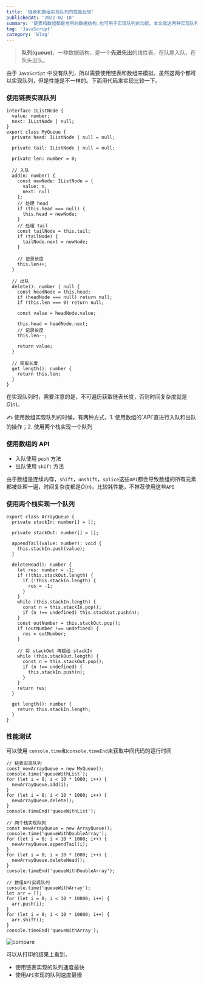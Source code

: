 ```yaml
---
title: '链表和数组实现队列的性能比较'
publishedAt: '2022-02-18'
summary: '链表和数组都是常用的数据结构,也可用于实现队列的功能。本文就这两种实现队列的方式做了详细的性能比较。队列是一种先进先出的数据结构,链表和数组都可以轻松实现一般队列的描述功能。但是在时间和空间复杂度上,两者有着差异。'
tag: 'JavaScript'
category: 'blog'
---
```


> **队列(queue)**，一种数据结构，是一个**先进先出**的线性表。在队尾入队，在队头出队。

由于 `JavaScript` 中没有队列，所以需要使用链表和数组来模拟。虽然这两个都可以实现队列，但是性能是不一样的。下面用代码来实现比较一下。

### 使用链表实现队列

```tsx
interface IListNode {
  value: number;
  next: IListNode | null;
}
export class MyQueue {
  private head: IListNode | null = null;

  private tail: IListNode | null = null;

  private len: number = 0;

  // 入队
  add(n: number) {
    const newNode: IListNode = {
      value: n,
      next: null
    };
    // 处理 head
    if (this.head === null) {
      this.head = newNode;
    }
    // 处理 tail
    const tailNode = this.tail;
    if (tailNode) {
      tailNode.next = newNode;
    }

    // 记录长度
    this.len++;
  }

  // 出队
  delete(): number | null {
    const headNode = this.head;
    if (headNode === null) return null;
    if (this.len === 0) return null;

    const value = headNode.value;

    this.head = headNode.next;
    // 记录长度
    this.len--;

    return value;
  }

  // 获取长度
  get length(): number {
    return this.len;
  }
}
```

在实现队列时，需要注意的是，不可遍历获取链表长度，否则时间复杂度就是$O(n)$。

<aside>
✍️ 使用数组实现队列的时候，有两种方式，1. 使用数组的`API`直进行入队和出队的操作；2. 使用两个栈实现一个队列

</aside>

### 使用数组的 API

- 入队使用 `push` 方法
- 出队使用 `shift` 方法

由于数组是连续内存，`shift`，`unshift`，`splice`这些`API`都会导致数组的所有元素都被处理一遍，时间复杂度都是$O(n)$。比较耗性能，不推荐使用这些`API`

### 使用两个栈实现一个队列

```tsx
export class ArrayQueue {
  private stackIn: number[] = [];

  private stackOut: number[] = [];

  appendTail(value: number): void {
    this.stackIn.push(value);
  }

  deleteHead(): number {
    let res: number = -1;
    if (!this.stackOut.length) {
      if (!this.stackIn.length) {
        res = -1;
      }
    }
    while (this.stackIn.length) {
      const n = this.stackIn.pop();
      if (n !== undefined) this.stackOut.push(n);
    }
    const outNumber = this.stackOut.pop();
    if (outNumber !== undefined) {
      res = outNumber;
    }

    // 将 stackOut 再赋给 stackIn
    while (this.stackOut.length) {
      const n = this.stackOut.pop();
      if (n !== undefined) {
        this.stackIn.push(n);
      }
    }
    return res;
  }

  get length(): number {
    return this.stackIn.length;
  }
}
```

### 性能测试

可以使用 `console.time`和`console.timeEnd`来获取中间代码的运行时间

```tsx
// 链表实现队列
const newArrayQueue = new MyQueue();
console.time('queueWithList');
for (let i = 0; i < 10 * 1000; i++) {
  newArrayQueue.add(i);
}
for (let i = 0; i < 10 * 1000; i++) {
  newArrayQueue.delete();
}
console.timeEnd('queueWithList');

// 两个栈实现队列
const newArrayQueue = new ArrayQueue();
console.time('queueWithDoubleArray');
for (let i = 0; i < 10 * 1000; i++) {
  newArrayQueue.appendTail(i);
}
for (let i = 0; i < 10 * 1000; i++) {
  newArrayQueue.deleteHead();
}
console.timeEnd('queueWithDoubleArray');

// 数组API实现队列
console.time('queueWithArray');
let arr = [];
for (let i = 0; i < 10 * 10000; i++) {
  arr.push(i);
}
for (let i = 0; i < 10 * 10000; i++) {
  arr.shift();
}
console.timeEnd('queueWithArray');
```

![compare](https://obsidian-picgo-le.oss-cn-hangzhou.aliyuncs.com/img/202304101057970.png)

可以从打印的结果上看到，

- 使用链表实现的队列速度最快
- 使用`API`实现的队列速度最慢
